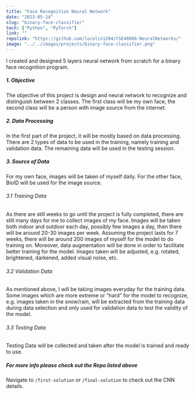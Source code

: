 ```yaml
---
title: "Face Recognition Neural Network"
date: "2023-05-14"
slug: "binary-face-classifier"
tech: ["Python", "PyTorch"]
link: ""
repolink: "https://github.com/locolin1204/CSE40868-NeuralNetworks/"
image: "../../images/projects/binary-face-classifier.png"
---
```

I created and designed 5 layers neural network from scratch for a binary face recognition program.

##### 1. Objective
The objective of this project is design and neural network to recognize and distinguish between 2 classes. The first class will be my own face, the second class will be a person with image source from the internet.

##### 2. Data Processing
In the first part of the project, it will be mostly based on data processing. There are 2 types of data to be used in the training, namely training and validation data. The remaining data will be used in the testing session.

##### 3. Source of Data
For my own face, images will be taken of myself daily. For the other face, BioID will be used for the image source.

###### 3.1 Training Data
As there are still weeks to go until the project is fully completed, there are still many days for me to collect images of my face. Images will be taken both indoor and outdoor each day, possibly few images a day, then there will be around 20-30 images per week. Assuming the project lasts for 7 weeks, there will be around 200 images of myself for the model to do training on. Moreover, data augmentation will be done in order to facilitate better training for the model. Images taken will be adjusted, e.g. rotated, brightened, darkened, added visual noise, etc.

###### 3.2 Validation Data
As mentioned above, I will be taking images everyday for the training data. Some images which are more extreme or “hard” for the model to recognize, e.g. images taken in the snow/rain, will be extracted from the training data during data selection and only used for validation data to test the validity of the model.

###### 3.3 Testing Data
Testing Data will be collected and taken after the model is trained and ready to use.


##### For more info please check out the Repo listed above
Navigate to `/first-solution` or `/final-solution` to check out the CNN details.